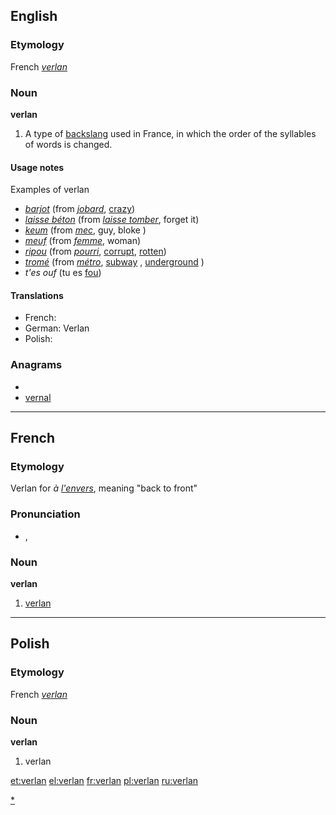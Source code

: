 ==English==

===Etymology===
French ''[[#French|verlan]]''

===Noun===
{{wikipedia}}
'''verlan'''

# A type of [[backslang]] used in France, in which the order of the syllables of words is changed.

====Usage notes====
;Examples of verlan
* ''[[barjot]]'' (from ''[[jobard]]'', [[crazy]])
* ''[[laisse béton]]'' (from ''[[laisser tomber|laisse tomber]]'', forget it)
* ''[[keum]]'' (from ''[[mec]]'', guy, bloke {{British}})
* ''[[meuf]]'' (from ''[[femme]]'', woman)
* ''[[ripou]]'' (from ''[[pourri]]'', [[corrupt]], [[rotten]])
* ''[[tromé]]'' (from ''[[métro]]'', [[subway]] {{US}}, [[underground]] {{British}})
* ''t'es ouf'' (tu es [[fou]])

====Translations====
* French: {{t+|fr|verlan|m}}
* German: Verlan<!--gender?  See German Wikipedia article-->
* Polish: {{t+|pl|verlan}}

===Anagrams===
* {{alphagram|aelnrv}}
* [[vernal#English|vernal]]

----

==French==

===Etymology===
Verlan for ''à [[envers|l'envers]]'', meaning "back to front"

===Pronunciation===
* {{IPA|lang=fr|/vɛʁ.lɑ̃/}}, {{SAMPA|/vER.lA~/}}

===Noun===
'''verlan''' {{m}}

# [[#English|verlan]]

[[Category:Verlan|*]]

----

==Polish==

===Etymology===
French ''[[#French|verlan]]''

===Noun===
'''verlan'''

# verlan

[[et:verlan]]
[[el:verlan]]
[[fr:verlan]]
[[pl:verlan]]
[[ru:verlan]]